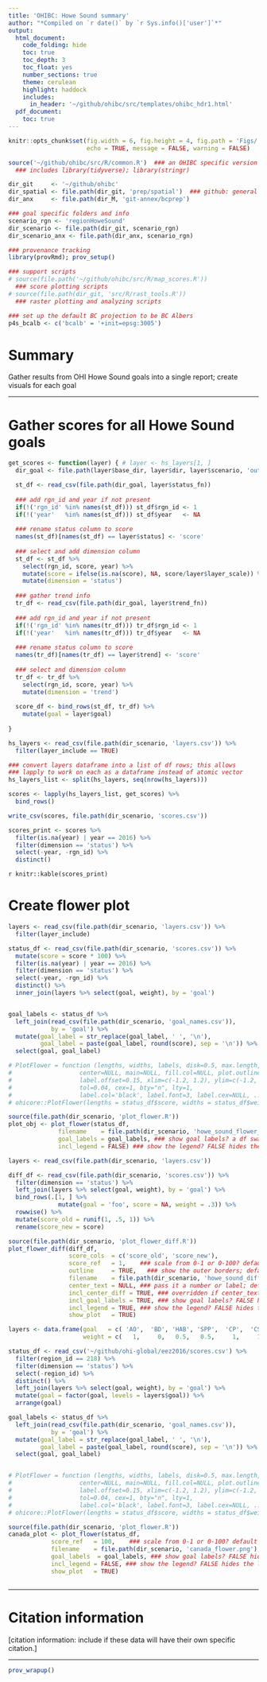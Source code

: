 ```yaml
---
title: 'OHIBC: Howe Sound summary'
author: "*Compiled on `r date()` by `r Sys.info()['user']`*"
output: 
  html_document:
    code_folding: hide
    toc: true
    toc_depth: 3
    toc_float: yes
    number_sections: true
    theme: cerulean
    highlight: haddock
    includes: 
      in_header: '~/github/ohibc/src/templates/ohibc_hdr1.html'
  pdf_document:
    toc: true
---
```


``` r

knitr::opts_chunk$set(fig.width = 6, fig.height = 4, fig.path = 'Figs/',
                      echo = TRUE, message = FALSE, warning = FALSE)

source('~/github/ohibc/src/R/common.R')  ### an OHIBC specific version of common.R;
  ### includes library(tidyverse); library(stringr)

dir_git     <- '~/github/ohibc'
dir_spatial <- file.path(dir_git, 'prep/spatial')  ### github: general buffer region shapefiles
dir_anx     <- file.path(dir_M, 'git-annex/bcprep')

### goal specific folders and info
scenario_rgn <- 'regionHoweSound'
dir_scenario <- file.path(dir_git, scenario_rgn)
dir_scenario_anx <- file.path(dir_anx, scenario_rgn)

### provenance tracking
library(provRmd); prov_setup()

### support scripts
# source(file.path('~/github/ohibc/src/R/map_scores.R'))
  ### score plotting scripts
# source(file.path(dir_git, 'src/R/rast_tools.R')) 
  ### raster plotting and analyzing scripts

### set up the default BC projection to be BC Albers
p4s_bcalb <- c('bcalb' = '+init=epsg:3005')

```

# Summary

Gather results from OHI Howe Sound goals into a single report; create visuals for each goal

***

# Gather scores for all Howe Sound goals

``` r


get_scores <- function(layer) { # layer <- hs_layers[1, ]
  dir_goal <- file.path(layer$base_dir, layer$dir, layer$scenario, 'output')

  st_df <- read_csv(file.path(dir_goal, layer$status_fn))
  
  ### add rgn_id and year if not present
  if(!('rgn_id' %in% names(st_df))) st_df$rgn_id <- 1
  if(!('year'   %in% names(st_df))) st_df$year   <- NA
  
  ### rename status column to score
  names(st_df)[names(st_df) == layer$status] <- 'score'
  
  ### select and add dimension column
  st_df <- st_df %>%
    select(rgn_id, score, year) %>%
    mutate(score = ifelse(is.na(score), NA, score/layer$layer_scale)) %>% ### to account for 0-1 vs 0-100
    mutate(dimension = 'status')
  
  ### gather trend info
  tr_df <- read_csv(file.path(dir_goal, layer$trend_fn))
  
  ### add rgn_id and year if not present
  if(!('rgn_id' %in% names(tr_df))) tr_df$rgn_id <- 1
  if(!('year'   %in% names(tr_df))) tr_df$year   <- NA
  
  ### rename status column to score
  names(tr_df)[names(tr_df) == layer$trend] <- 'score'
  
  ### select and dimension column
  tr_df <- tr_df %>%
    select(rgn_id, score, year) %>%
    mutate(dimension = 'trend')
  
  score_df <- bind_rows(st_df, tr_df) %>%
    mutate(goal = layer$goal)
  
}

hs_layers <- read_csv(file.path(dir_scenario, 'layers.csv')) %>%
  filter(layer_include == TRUE)

### convert layers dataframe into a list of df rows; this allows
### lapply to work on each as a dataframe instead of atomic vector
hs_layers_list <- split(hs_layers, seq(nrow(hs_layers)))

scores <- lapply(hs_layers_list, get_scores) %>%
  bind_rows()

write_csv(scores, file.path(dir_scenario, 'scores.csv'))

scores_print <- scores %>%
  filter(is.na(year) | year == 2016) %>%
  filter(dimension == 'status') %>%
  select(-year, -rgn_id) %>%
  distinct()

```

`r knitr::kable(scores_print)`

# Create flower plot

``` r

layers <- read_csv(file.path(dir_scenario, 'layers.csv')) %>%
  filter(layer_include)

status_df <- read_csv(file.path(dir_scenario, 'scores.csv')) %>%
  mutate(score = score * 100) %>%
  filter(is.na(year) | year == 2016) %>%
  filter(dimension == 'status') %>%
  select(-year, -rgn_id) %>%
  distinct() %>%
  inner_join(layers %>% select(goal, weight), by = 'goal')


goal_labels <- status_df %>%
  left_join(read_csv(file.path(dir_scenario, 'goal_names.csv')),
            by = 'goal') %>%
  mutate(goal_label = str_replace(goal_label, ' ', '\n'),
         goal_label = paste(goal_label, round(score), sep = '\n')) %>%
  select(goal, goal_label)

# PlotFlower = function (lengths, widths, labels, disk=0.5, max.length,
#                   center=NULL, main=NULL, fill.col=NULL, plot.outline=TRUE,
#                   label.offset=0.15, xlim=c(-1.2, 1.2), ylim=c(-1.2, 1.2), uin=NULL,
#                   tol=0.04, cex=1, bty="n", lty=1, 
#                   label.col='black', label.font=3, label.cex=NULL, ...)
# ohicore::PlotFlower(lengths = status_df$score, widths = status_df$weight, labels = status_df$goal, max.length = 1, plot.outline=TRUE)

source(file.path(dir_scenario, 'plot_flower.R'))
plot_obj <- plot_flower(status_df,
              filename    = file.path(dir_scenario, 'howe_sound_flower_no_fis.png'),
              goal_labels = goal_labels, ### show goal labels? a df swaps in new labels
              incl_legend = FALSE) ### show the legend? FALSE hides the legend


```


``` r

layers <- read_csv(file.path(dir_scenario, 'layers.csv'))

diff_df <- read_csv(file.path(dir_scenario, 'scores.csv')) %>%
  filter(dimension == 'status') %>%
  left_join(layers %>% select(goal, weight), by = 'goal') %>%
  bind_rows(.[1, ] %>%
              mutate(goal = 'foo', score = NA, weight = .3)) %>%
  rowwise() %>%
  mutate(score_old = runif(1, .5, 1)) %>%
  rename(score_new = score)

source(file.path(dir_scenario, 'plot_flower_diff.R'))
plot_flower_diff(diff_df,
                 score_cols  = c('score_old', 'score_new'),
                 score_ref   = 1,    ### scale from 0-1 or 0-100? default is 0-100
                 outline     = TRUE,   ### show the outer borders; default is yes indeedy
                 filename    = file.path(dir_scenario, 'howe_sound_diff_flower.png'),
                 center_text = NULL, ### pass it a number or label; default is blank
                 incl_center_diff = TRUE, ### overridden if center_text != NULL
                 incl_goal_labels = TRUE, ### show goal labels? FALSE hides the goal labels
                 incl_legend = TRUE, ### show the legend? FALSE hides the legend
                 show_plot   = TRUE)

```

``` r

layers <- data.frame(goal   = c( 'AO',  'BD', 'HAB', 'SPP',  'CP',  'CS',  'CW',  'FP', 'FIS',  'MAR',  'LE', 'LIV', 'ECO',  'NP',  'SP', 'ICO',  'LSP',  'TR'),
                     weight = c(   1,     0,   0.5,   0.5,     1,     1,     1,     0,   0.5,    0.5,     0,   0.5,   0.5,     1,     0,   0.5,    0.5,     1))

status_df <- read_csv('~/github/ohi-global/eez2016/scores.csv') %>%
  filter(region_id == 218) %>%
  filter(dimension == 'status') %>%
  select(-region_id) %>%
  distinct() %>%
  left_join(layers %>% select(goal, weight), by = 'goal') %>%
  mutate(goal = factor(goal, levels = layers$goal)) %>%
  arrange(goal)

goal_labels <- status_df %>%
  left_join(read_csv(file.path(dir_scenario, 'goal_names.csv')),
            by = 'goal') %>%
  mutate(goal_label = str_replace(goal_label, ' ', '\n'),
         goal_label = paste(goal_label, round(score), sep = '\n')) %>%
  select(goal, goal_label)


# PlotFlower = function (lengths, widths, labels, disk=0.5, max.length,
#                   center=NULL, main=NULL, fill.col=NULL, plot.outline=TRUE,
#                   label.offset=0.15, xlim=c(-1.2, 1.2), ylim=c(-1.2, 1.2), uin=NULL,
#                   tol=0.04, cex=1, bty="n", lty=1, 
#                   label.col='black', label.font=3, label.cex=NULL, ...)
# ohicore::PlotFlower(lengths = status_df$score, widths = status_df$weight, labels = status_df$goal, max.length = 1, plot.outline=TRUE)

source(file.path(dir_scenario, 'plot_flower.R'))
canada_plot <- plot_flower(status_df,
            score_ref   = 100,    ### scale from 0-1 or 0-100? default is 0-100
            filename    = file.path(dir_scenario, 'canada_flower.png'),
            goal_labels  = goal_labels, ### show goal labels? FALSE hides the goal labels
            incl_legend = FALSE, ### show the legend? FALSE hides the legend
            show_plot   = TRUE)



```

***

# Citation information  
[citation information: include if these data will have their own specific citation.]

***

``` r
prov_wrapup()
```

